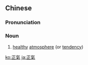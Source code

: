 {{also|正气}}
==Chinese==
{{zh-forms|s=正气}}

===Pronunciation===
{{zh-pron
|m=zhèngqì
|c=zing3 hei3
|mn=chèng-khì
|cat=n
}}

===Noun===
{{zh-noun}}

# {{lb|zh|Advanced Mandarin}} [[healthy]] [[atmosphere]] (or [[tendency]])

[[ko:正氣]]
[[ja:正氣]]